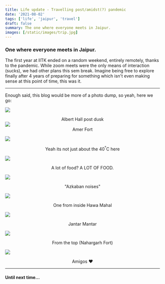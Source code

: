 ```yaml
---
title: Life update - Travelling post/amidst(?) pandemic
date: '2021-08-02'
tags: ['life', 'jaipur', 'travel']
draft: false
summary: The one where everyone meets in Jaipur.
images: [/static/images/trip.jpg]
---
```

### One where everyone meets in Jaipur.

The first year at IITK ended on a random weekend, entirely remotely, thanks to the pandemic. While zoom meets were the only means of interaction (sucks), we had other plans this sem break. Imagine being free to explore finally after 4 years of preparing for something which isn't even making sense at this point of time, this was it.

---

Enough said, this blog would be more of a photo dump, so yeah, here we go:


![](https://i.ibb.co/SsnsMCw/IMG-20210729-213538-01-01.jpg)
<center>Albert Hall post dusk</center>

<img src ="https://i.ibb.co/ZH5z5jB/IMG-20210730-152659-01.jpg"/>
<center>Amer Fort</center>

![](https://i.ibb.co/PYfSn5K/IMG-20210730-144922.jpg)
<center>Yeah its not just about the 40<sup>°</sup>C here</center>

![](https://i.ibb.co/YQr0hRz/IMG-20210731-210548.jpg)
<center>A lot of food? A LOT OF FOOD.</center>

![](https://i.ibb.co/DWy0cFX/IMG-20210729-170945.jpg)
<center>"Azkaban noises"</center>

![](https://i.ibb.co/wL2d7MM/IMG-20210729-135725.jpg)
<center> One from inside Hawa Mahal </center>

![](https://i.ibb.co/W6sdrvK/IMG-20210729-123528.jpg)
<center>Jantar Mantar</center>

![](https://i.ibb.co/P1SHrpW/IMG-20210730-153557.jpg)
<center>From the top (Nahargarh Fort)</center>

![](https://i.ibb.co/x8tqwCp/IMG-20210731-WA0049.jpg)
<center>Amigos ❤️</center>

---

#### Until next time...